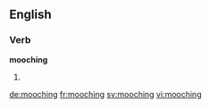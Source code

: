 ==English==

===Verb===
'''mooching'''
# {{present participle of|mooch}}

[[de:mooching]]
[[fr:mooching]]
[[sv:mooching]]
[[vi:mooching]]